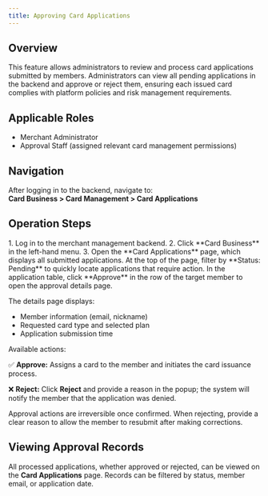 ```yaml
---
title: Approving Card Applications
---
```


## Overview
This feature allows administrators to review and process card applications submitted by members. Administrators can view all pending applications in the backend and approve or reject them, ensuring each issued card complies with platform policies and risk management requirements.

## Applicable Roles

* Merchant Administrator  
* Approval Staff (assigned relevant card management permissions)  

## Navigation
After logging in to the backend, navigate to:  
**Card Business > Card Management > Card Applications**

## Operation Steps

<Steps>
<Step title="Access Card Applications Page">
1. Log in to the merchant management backend.  
2. Click **Card Business** in the left-hand menu.  
3. Open the **Card Applications** page, which displays all submitted applications.
</Step>
<Step title="Filter Pending Applications">
At the top of the page, filter by **Status: Pending** to quickly locate applications that require action.
</Step>
<Step title="Approve or Reject Applications">
In the application table, click **Approve** in the row of the target member to open the approval details page.

The details page displays:

* Member information (email, nickname)  
* Requested card type and selected plan  
* Application submission time  

Available actions:

✅ **Approve:** Assigns a card to the member and initiates the card issuance process.  

❌ **Reject:** Click **Reject** and provide a reason in the popup; the system will notify the member that the application was denied.

<Warning>
Approval actions are irreversible once confirmed.  
When rejecting, provide a clear reason to allow the member to resubmit after making corrections.
</Warning>
</Step>
</Steps>

## Viewing Approval Records
All processed applications, whether approved or rejected, can be viewed on the **Card Applications** page. Records can be filtered by status, member email, or application date.
